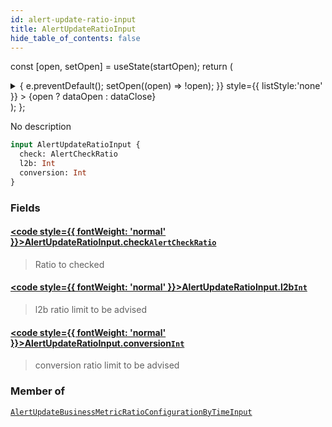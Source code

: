 ```yaml
---
id: alert-update-ratio-input
title: AlertUpdateRatioInput
hide_table_of_contents: false
---
```






const [open, setOpen] = useState(startOpen);
return (
<details {...(open ? { open: true } : {})} className="details" style={{ border:'none', boxShadow:'none', background:'var(--ifm-background-color)' }}>
<summary
onClick={(e) => {
e.preventDefault();
setOpen((open) => !open);
}}
style={{ listStyle:'none' }} >
{open ? dataOpen : dataClose}
</summary>
{open && children}
</details>
);
};

No description

```graphql
input AlertUpdateRatioInput {
  check: AlertCheckRatio
  l2b: Int
  conversion: Int
}
```

### Fields

#### [<code style={{ fontWeight: 'normal' }}>AlertUpdateRatioInput.<b>check</b></code>](#)<Bullet />[`AlertCheckRatio`](/api/enums/alert-check-ratio) <Badge class="badge badge--secondary" text="enum"/>

> Ratio to checked

#### [<code style={{ fontWeight: 'normal' }}>AlertUpdateRatioInput.<b>l2b</b></code>](#)<Bullet />[`Int`](/api/scalars/int) <Badge class="badge badge--secondary" text="scalar"/>

> l2b ratio limit to be advised

#### [<code style={{ fontWeight: 'normal' }}>AlertUpdateRatioInput.<b>conversion</b></code>](#)<Bullet />[`Int`](/api/scalars/int) <Badge class="badge badge--secondary" text="scalar"/>

> conversion ratio limit to be advised

### Member of

[`AlertUpdateBusinessMetricRatioConfigurationByTimeInput`](/api/inputs/alert-update-business-metric-ratio-configuration-by-time-input) <Badge class="badge badge--secondary" text="input"/>
